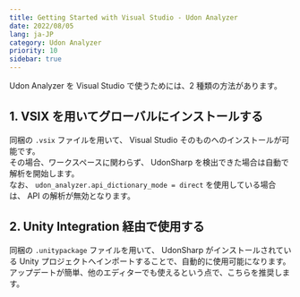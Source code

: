 ```yaml
---
title: Getting Started with Visual Studio - Udon Analyzer
date: 2022/08/05
lang: ja-JP
category: Udon Analyzer
priority: 10
sidebar: true
---
```


Udon Analyzer を Visual Studio で使うためには、2 種類の方法があります。

## 1. VSIX を用いてグローバルにインストールする

同梱の `.vsix` ファイルを用いて、 Visual Studio そのものへのインストールが可能です。  
その場合、ワークスペースに関わらず、 UdonSharp を検出できた場合は自動で解析を開始します。  
なお、 `udon_analyzer.api_dictionary_mode = direct` を使用している場合は、 API の解析が無効となります。

## 2. Unity Integration 経由で使用する

同梱の `.unitypackage` ファイルを用いて、 UdonSharp がインストールされている Unity プロジェクトへインポートすることで、自動的に使用可能になります。
アップデートが簡単、他のエディターでも使えるという点で、こちらを推奨します。
